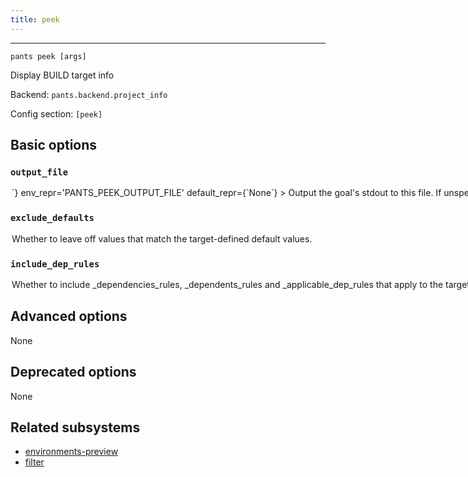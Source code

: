 ```yaml
---
title: peek
---
```



---

```
pants peek [args]
```

Display BUILD target info

Backend: <span className="color--primary">`pants.backend.project_info`</span>

Config section: <span className="color--primary">`[peek]`</span>

<span className={styles.options}>

## Basic options

### `output_file`

<Option
  cli_repr={`--peek-output-file=<path>`}
  env_repr='PANTS_PEEK_OUTPUT_FILE'
  default_repr={`None`}
>

Output the goal&#x27;s stdout to this file. If unspecified, outputs to stdout.

</Option>

### `exclude_defaults`

<Option
  cli_repr={`--[no-]peek-exclude-defaults`}
  env_repr='PANTS_PEEK_EXCLUDE_DEFAULTS'
  default_repr={`False`}
>

Whether to leave off values that match the target-defined default values.

</Option>

### `include_dep_rules`

<Option
  cli_repr={`--[no-]peek-include-dep-rules`}
  env_repr='PANTS_PEEK_INCLUDE_DEP_RULES'
  default_repr={`False`}
>

Whether to include `_dependencies_rules`, `_dependents_rules` and `_applicable_dep_rules` that apply to the target and its dependencies.

</Option>

## Advanced options

None

## Deprecated options

None

## Related subsystems

- [environments-preview](../subsystems/environments-preview.mdx)
- [filter](../subsystems/filter.mdx)

</span>
